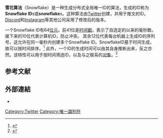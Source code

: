 {{Short description|Twitter使用的分布式ID算法}}

'''雪花算法'''（Snowflake）是一种生成分布式全局唯一ID的算法，生成的ID称为'''Snowflake ID'''s或'''snowflake'''s。这种算法由[[Twitter|Twitter]]创建，并用于推文的ID。[[Discord|Discord]]和[[Instagram|Instagram]]等其他公司采用了修改后的版本。

{{Infobox
| summary = Infobox for punctuation marks
| bodystyle = max-width:18em;
| bodyclass =
| abovestyle = background:#ccc;font-size:200%;line-height:1.3;font-weight:normal;font-family:serif;
| above = 1358666646167748608
| header1 = <div style="background:#ccc;font-size:125%;font-weight:bold;padding:0.1em 0.25em 0.2em;line-height:1.2em;">Snowflake ID</div>
| label2 = 别名
|  data2 = Twitter Snowflake
}}

一个Snowflake ID有64[[位元|位元]]。前41位是[[時間戳|时间戳]]，表示了自选定的{{link-en|时期 (電腦)|Epoch_(computing)|时期}}以来的毫秒数。 接下来的10位代表计算机ID，防止冲突。 其余12位代表每台机器上生成ID的序列号，这允许在同一毫秒内创建多个Snowflake ID。SnowflakeID基于时间生成，故可以按时间排序。<ref>{{Cite web|title=twitter-archive/snowflake|url=https://github.com/twitter-archive/snowflake|accessdate=2021-02-10|work=GitHub|language=en}}</ref> 此外，一个ID的生成时间可以由其自身推断出来，反之亦然。该特性可以用于按时间筛选ID，以及与之联系的[[物件_(電腦科學)|对象]]。<ref>{{Cite web|title=Twitter's Snowflake Project To Update Tweet IDs Really Is More Like A Blizzard Now|url=https://social.techcrunch.com/2010/10/18/twitter-snowflake-2/|accessdate=2021-02-10|work=TechCrunch|language=en-US}}</ref>

== 参考文献 ==
{{Reflist}}

==外部連結==
* {{GitHub|https://github.com/twitter-archive/snowflake/commit/b3f6a3c6ca8e1b6847baa6ff42bf72201e2c2231|Twitter's reference implementation}}
{{计算机科学小作品}}
[[Category:Twitter|Category:Twitter]]
[[Category:唯一識別符|Category:唯一識別符]]